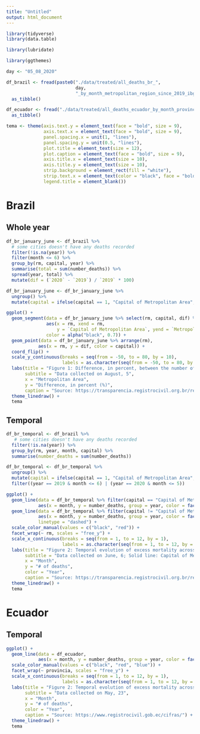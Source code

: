 ```yaml
---
title: "Untitled"
output: html_document
---
```


```r
library(tidyverse)
library(data.table)

library(lubridate)

library(ggthemes)
```

```r
day <- "05_08_2020"

df_brazil <- fread(paste0("./data/treated/all_deaths_br_", 
                          day, 
                          "_by_month_metropolitan_region_since_2019_ibge_code.csv")) %>% 
  as_tibble()

df_ecuador <- fread("./data/treated/all_deaths_ecuador_by_month_provincia_since_2018.csv") %>% 
  as_tibble()
```

```r
tema <- theme(axis.text.y = element_text(face = "bold", size = 9),
              axis.text.x = element_text(face = "bold", size = 9),
              panel.spacing.x = unit(1, "lines"),
              panel.spacing.y = unit(0.5, "lines"),
              plot.title = element_text(size = 12),
              plot.caption = element_text(face = "bold", size = 9),
              axis.title.x = element_text(size = 10),
              axis.title.y = element_text(size = 10),
              strip.background = element_rect(fill = "white"),
              strip.text.x = element_text(color = "black", face = "bold", size = 9),
              legend.title = element_blank())
```

# Brazil
## Whole year

```r
df_br_january_june <- df_brazil %>% 
  # some cities doesn't have any deaths recorded
  filter(!is.na(year)) %>% 
  filter(month <= 6) %>% 
  group_by(rm, capital, year) %>% 
  summarise(total = sum(number_deaths)) %>% 
  spread(year, total) %>% 
  mutate(dif = (`2020` - `2019`) / `2019` * 100)

df_br_january_june <- df_br_january_june %>% 
  ungroup() %>% 
  mutate(capital = ifelse(capital == 1, "Capital of Metropolitan Area", "Metropolitan Area without Capital"))

ggplot() +
  geom_segment(data = df_br_january_june %>% select(rm, capital, dif) %>% spread(capital, dif) %>% arrange(rm),
               aes(x = rm, xend = rm, 
                   y = `Capital of Metropolitan Area`, yend = `Metropolitan Area without Capital`), 
               color = alpha("black", 0.7)) +
  geom_point(data = df_br_january_june %>% arrange(rm),
            aes(x = rm, y = dif, color = capital)) +
  coord_flip() +
  scale_y_continuous(breaks = seq(from = -50, to = 80, by = 10),
                     labels = as.character(seq(from = -50, to = 80, by = 10))) +
  labs(title = "Figure 1: Difference, in percent, between the number of deaths registered in 2020 compared to 2019 in the months January to June.\nBrazilian Metropolitan Capitals and Metropolitan Areas without Capital.",
       subtitle = "Data collected on August, 5",
       x = "Metropolitan Area", 
       y = "Difference, in percent (%)",
       caption = "Source: https://transparencia.registrocivil.org.br/registros") +
  theme_linedraw() +
  tema
```

## Temporal

```r
df_br_temporal <- df_brazil %>% 
   # some cities doesn't have any deaths recorded
  filter(!is.na(year)) %>% 
  group_by(rm, year, month, capital) %>% 
  summarise(number_deaths = sum(number_deaths))

df_br_temporal <- df_br_temporal %>% 
  ungroup() %>% 
  mutate(capital = ifelse(capital == 1, "Capital of Metropolitan Area", "Metropolitan Area without Capital")) %>% 
  filter((year == 2019 & month <= 6) | (year == 2020 & month <= 5))

ggplot() +
  geom_line(data = df_br_temporal %>% filter(capital == "Capital of Metropolitan Area"),
            aes(x = month, y = number_deaths, group = year, color = factor(year))) +
  geom_line(data = df_br_temporal %>% filter(capital != "Capital of Metropolitan Area"),
            aes(x = month, y = number_deaths, group = year, color = factor(year)),
            linetype = "dashed") +
  scale_color_manual(values = c("black", "red")) +
  facet_wrap(~ rm, scales = "free_y") +
  scale_x_continuous(breaks = seq(from = 1, to = 12, by = 1),
                     labels = as.character(seq(from = 1, to = 12, by = 1))) +
  labs(title = "Figure 2: Temporal evolution of excess mortality across main metropolitan areas in Brazil, monthly comparison between 2019-2020",
       subtitle = "Data collected on June, 6; Solid line: Capital of Metropolitan Area, Dashed line: Metropolitan Area without Capital",
       x = "Month", 
       y = "# of deaths",
       color = "Year",
       caption = "Source: https://transparencia.registrocivil.org.br/registros") +
  theme_linedraw() +
  tema
```

# Ecuador

## Temporal

```r
ggplot() +
  geom_line(data = df_ecuador,
            aes(x = month, y = number_deaths, group = year, color = factor(year))) +
  scale_color_manual(values = c("black", "red", "blue")) +
  facet_wrap(~ provincia, scales = "free_y") +
  scale_x_continuous(breaks = seq(from = 1, to = 12, by = 1),
                     labels = as.character(seq(from = 1, to = 12, by = 1))) +
  labs(title = "Figure 2: Temporal evolution of excess mortality across provincias in Ecuador, monthly comparison between 2018-2020",
       subtitle = "Data collected on May, 23",
       x = "Month", 
       y = "# of deaths",
       color = "Year",
       caption = "Source: https://www.registrocivil.gob.ec/cifras/") +
  theme_linedraw() +
  tema
```